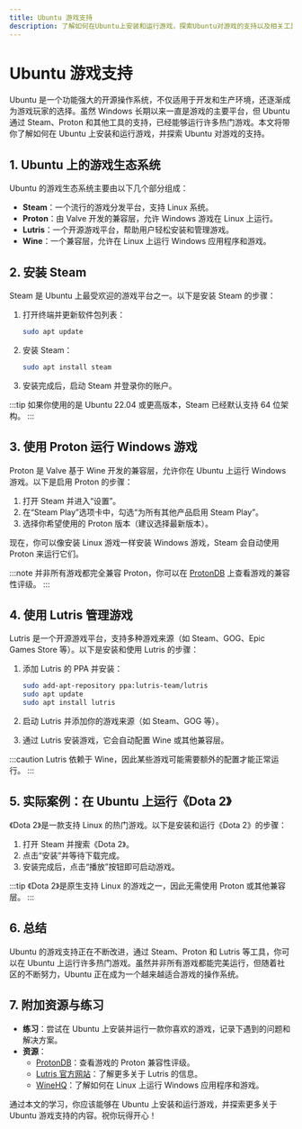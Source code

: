 ```yaml
---
title: Ubuntu 游戏支持
description: 了解如何在Ubuntu上安装和运行游戏，探索Ubuntu对游戏的支持以及相关工具的使用。
---
```


# Ubuntu 游戏支持

Ubuntu 是一个功能强大的开源操作系统，不仅适用于开发和生产环境，还逐渐成为游戏玩家的选择。虽然 Windows 长期以来一直是游戏的主要平台，但 Ubuntu 通过 Steam、Proton 和其他工具的支持，已经能够运行许多热门游戏。本文将带你了解如何在 Ubuntu 上安装和运行游戏，并探索 Ubuntu 对游戏的支持。

## 1. Ubuntu 上的游戏生态系统

Ubuntu 的游戏生态系统主要由以下几个部分组成：

- **Steam**：一个流行的游戏分发平台，支持 Linux 系统。
- **Proton**：由 Valve 开发的兼容层，允许 Windows 游戏在 Linux 上运行。
- **Lutris**：一个开源游戏平台，帮助用户轻松安装和管理游戏。
- **Wine**：一个兼容层，允许在 Linux 上运行 Windows 应用程序和游戏。

## 2. 安装 Steam

Steam 是 Ubuntu 上最受欢迎的游戏平台之一。以下是安装 Steam 的步骤：

1. 打开终端并更新软件包列表：
   ```bash
   sudo apt update
   ```

2. 安装 Steam：
   ```bash
   sudo apt install steam
   ```

3. 安装完成后，启动 Steam 并登录你的账户。

:::tip
如果你使用的是 Ubuntu 22.04 或更高版本，Steam 已经默认支持 64 位架构。
:::

## 3. 使用 Proton 运行 Windows 游戏

Proton 是 Valve 基于 Wine 开发的兼容层，允许你在 Ubuntu 上运行 Windows 游戏。以下是启用 Proton 的步骤：

1. 打开 Steam 并进入“设置”。
2. 在“Steam Play”选项卡中，勾选“为所有其他产品启用 Steam Play”。
3. 选择你希望使用的 Proton 版本（建议选择最新版本）。

现在，你可以像安装 Linux 游戏一样安装 Windows 游戏，Steam 会自动使用 Proton 来运行它们。

:::note
并非所有游戏都完全兼容 Proton，你可以在 [ProtonDB](https://www.protondb.com/) 上查看游戏的兼容性评级。
:::

## 4. 使用 Lutris 管理游戏

Lutris 是一个开源游戏平台，支持多种游戏来源（如 Steam、GOG、Epic Games Store 等）。以下是安装和使用 Lutris 的步骤：

1. 添加 Lutris 的 PPA 并安装：
   ```bash
   sudo add-apt-repository ppa:lutris-team/lutris
   sudo apt update
   sudo apt install lutris
   ```

2. 启动 Lutris 并添加你的游戏来源（如 Steam、GOG 等）。
3. 通过 Lutris 安装游戏，它会自动配置 Wine 或其他兼容层。

:::caution
Lutris 依赖于 Wine，因此某些游戏可能需要额外的配置才能正常运行。
:::

## 5. 实际案例：在 Ubuntu 上运行《Dota 2》

《Dota 2》是一款支持 Linux 的热门游戏。以下是安装和运行《Dota 2》的步骤：

1. 打开 Steam 并搜索《Dota 2》。
2. 点击“安装”并等待下载完成。
3. 安装完成后，点击“播放”按钮即可启动游戏。

:::tip
《Dota 2》是原生支持 Linux 的游戏之一，因此无需使用 Proton 或其他兼容层。
:::

## 6. 总结

Ubuntu 的游戏支持正在不断改进，通过 Steam、Proton 和 Lutris 等工具，你可以在 Ubuntu 上运行许多热门游戏。虽然并非所有游戏都能完美运行，但随着社区的不断努力，Ubuntu 正在成为一个越来越适合游戏的操作系统。

## 7. 附加资源与练习

- **练习**：尝试在 Ubuntu 上安装并运行一款你喜欢的游戏，记录下遇到的问题和解决方案。
- **资源**：
  - [ProtonDB](https://www.protondb.com/)：查看游戏的 Proton 兼容性评级。
  - [Lutris 官方网站](https://lutris.net/)：了解更多关于 Lutris 的信息。
  - [WineHQ](https://www.winehq.org/)：了解如何在 Linux 上运行 Windows 应用程序和游戏。

通过本文的学习，你应该能够在 Ubuntu 上安装和运行游戏，并探索更多关于 Ubuntu 游戏支持的内容。祝你玩得开心！